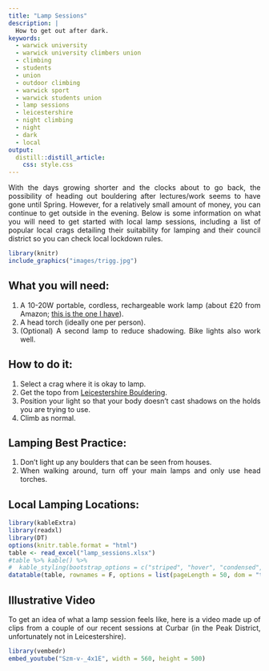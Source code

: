 ```yaml
---
title: "Lamp Sessions"
description: | 
  How to get out after dark.
keywords:
  - warwick university
  - warwick university climbers union
  - climbing
  - students
  - union
  - outdoor climbing
  - warwick sport
  - warwick students union
  - lamp sessions
  - leicestershire
  - night climbing
  - night
  - dark
  - local
output: 
  distill::distill_article:
    css: style.css
---
```


<style>
ol ul {
    margin-bottom: 10px;
}

body {
text-align: justify}
</style>


With the days growing shorter and the clocks about to go back, the possibility of heading out bouldering after lectures/work seems to have gone until Spring. However, for a relatively small amount of money, you can continue to get outside in the evening. Below is some information on what you will need to get started with local lamp sessions, including a list of popular local crags detailing their suitability for lamping and their council district so you can check local lockdown rules.

```r
library(knitr)
include_graphics("images/trigg.jpg")
```

## What you will need:

1. A 10-20W portable, cordless, rechargeable work lamp (about £20 from Amazon; [this is the one I have](https://www.amazon.co.uk/dp/B075XMQVVD/ref=pe_3187911_189395841_TE_dp_1){target="_blank"}).
2. A head torch (ideally one per person).
3. (Optional) A second lamp to reduce shadowing. Bike lights also work well.

## How to do it:

1. Select a crag where it is okay to lamp.
2. Get the topo from [Leicestershire Bouldering](http://leicestershirebouldering.co.uk/){target="_blank"}.
3. Position your light so that your body doesn’t cast shadows on the holds you are trying to use.
4. Climb as normal.

## Lamping Best Practice:

1. Don’t light up any boulders that can be seen from houses.
2. When walking around, turn off your main lamps and only use head torches.

## Local Lamping Locations:

```r
library(kableExtra)
library(readxl)
library(DT)
options(knitr.table.format = "html")
table <- read_excel("lamp_sessions.xlsx")
#table %>% kable() %>%
#  kable_styling(bootstrap_options = c("striped", "hover", "condensed", "responsive"))
datatable(table, rownames = F, options = list(pageLength = 50, dom = "t"))
```

## Illustrative Video
To get an idea of what a lamp session feels like, here is a video made up of clips from a couple of our recent sessions at Curbar (in the Peak District,  unfortunately not in Leicestershire).

```r
library(vembedr)
embed_youtube("Szm-v-_4x1E", width = 560, height = 500)
```